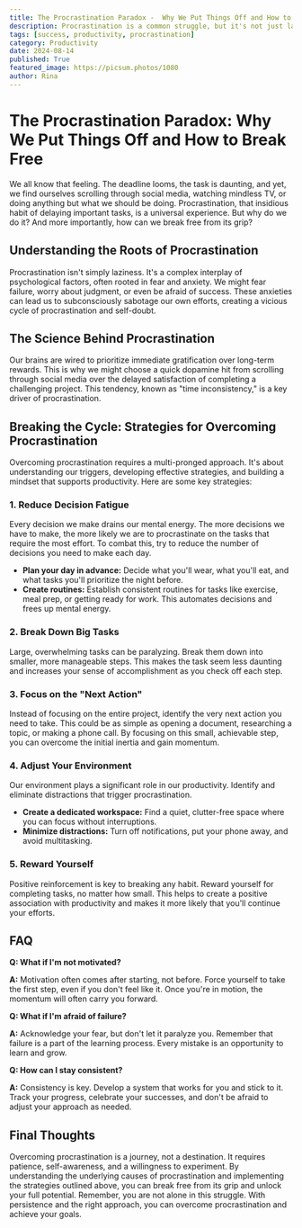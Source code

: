 ```yaml
---
title: The Procrastination Paradox -  Why We Put Things Off and How to Break Free
description: Procrastination is a common struggle, but it's not just laziness. This blog explores the psychological roots of procrastination and provides actionable strategies to overcome it, including reducing decision fatigue, breaking down tasks, focusing on the 'next action,' adjusting your environment, and rewarding yourself.
tags: [success, productivity, procrastination]
category: Productivity
date: 2024-08-14
published: True
featured_image: https://picsum.photos/1080
author: Rina
---
```


# The Procrastination Paradox: Why We Put Things Off and How to Break Free

We all know that feeling. The deadline looms, the task is daunting, and yet, we find ourselves scrolling through social media, watching mindless TV, or doing anything but what we should be doing. Procrastination, that insidious habit of delaying important tasks, is a universal experience. But why do we do it? And more importantly, how can we break free from its grip?

## Understanding the Roots of Procrastination

Procrastination isn't simply laziness. It's a complex interplay of psychological factors, often rooted in fear and anxiety. We might fear failure, worry about judgment, or even be afraid of success. These anxieties can lead us to subconsciously sabotage our own efforts, creating a vicious cycle of procrastination and self-doubt.

## The Science Behind Procrastination

Our brains are wired to prioritize immediate gratification over long-term rewards. This is why we might choose a quick dopamine hit from scrolling through social media over the delayed satisfaction of completing a challenging project. This tendency, known as "time inconsistency," is a key driver of procrastination.

## Breaking the Cycle: Strategies for Overcoming Procrastination

Overcoming procrastination requires a multi-pronged approach. It's about understanding our triggers, developing effective strategies, and building a mindset that supports productivity. Here are some key strategies:

### 1. Reduce Decision Fatigue

Every decision we make drains our mental energy. The more decisions we have to make, the more likely we are to procrastinate on the tasks that require the most effort. To combat this, try to reduce the number of decisions you need to make each day.

* **Plan your day in advance:**  Decide what you'll wear, what you'll eat, and what tasks you'll prioritize the night before.
* **Create routines:**  Establish consistent routines for tasks like exercise, meal prep, or getting ready for work. This automates decisions and frees up mental energy.

### 2. Break Down Big Tasks

Large, overwhelming tasks can be paralyzing. Break them down into smaller, more manageable steps. This makes the task seem less daunting and increases your sense of accomplishment as you check off each step.

### 3. Focus on the "Next Action"

Instead of focusing on the entire project, identify the very next action you need to take. This could be as simple as opening a document, researching a topic, or making a phone call. By focusing on this small, achievable step, you can overcome the initial inertia and gain momentum.

### 4. Adjust Your Environment

Our environment plays a significant role in our productivity. Identify and eliminate distractions that trigger procrastination.

* **Create a dedicated workspace:**  Find a quiet, clutter-free space where you can focus without interruptions.
* **Minimize distractions:**  Turn off notifications, put your phone away, and avoid multitasking.

### 5. Reward Yourself

Positive reinforcement is key to breaking any habit. Reward yourself for completing tasks, no matter how small. This helps to create a positive association with productivity and makes it more likely that you'll continue your efforts.

## FAQ

**Q: What if I'm not motivated?**

**A:** Motivation often comes after starting, not before. Force yourself to take the first step, even if you don't feel like it. Once you're in motion, the momentum will often carry you forward.

**Q: What if I'm afraid of failure?**

**A:**  Acknowledge your fear, but don't let it paralyze you. Remember that failure is a part of the learning process. Every mistake is an opportunity to learn and grow.

**Q: How can I stay consistent?**

**A:**  Consistency is key.  Develop a system that works for you and stick to it.  Track your progress, celebrate your successes, and don't be afraid to adjust your approach as needed.

## Final Thoughts

Overcoming procrastination is a journey, not a destination. It requires patience, self-awareness, and a willingness to experiment. By understanding the underlying causes of procrastination and implementing the strategies outlined above, you can break free from its grip and unlock your full potential. Remember, you are not alone in this struggle. With persistence and the right approach, you can overcome procrastination and achieve your goals.
